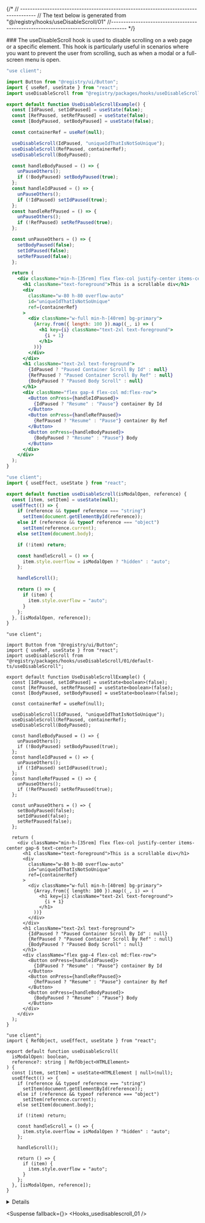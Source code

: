 
{/*
// ------------------------------------------------------------------------------------
    //	The text below is generated from "@/registry/hooks/useDisableScroll/01"
//------------------------------------------------------------------------------------
*/}

<Wrapper>
<Title>useDisableScroll</Title>
### The useDisableScroll hook is used to disable scrolling on a web page or a specific element. This hook is particularly useful in scenarios where you want to prevent the user from scrolling, such as when a modal or a full-screen menu is open.

<CodeBlock>

```default|js|example.jsx
"use client";

import Button from "@registry/ui/Button";
import { useRef, useState } from "react";
import useDisableScroll from "@registry/packages/hooks/useDisableScroll/01/default-js/useDisableScroll";

export default function UseDisableScrollExample() {
  const [IdPaused, setIdPaused] = useState(false);
  const [RefPaused, setRefPaused] = useState(false);
  const [BodyPaused, setBodyPaused] = useState(false);

  const containerRef = useRef(null);

  useDisableScroll(IdPaused, "uniqueIdThatIsNotSoUnique");
  useDisableScroll(RefPaused, containerRef);
  useDisableScroll(BodyPaused);

  const handleBodyPaused = () => {
    unPauseOthers();
    if (!BodyPaused) setBodyPaused(true);
  };
  const handleIdPaused = () => {
    unPauseOthers();
    if (!IdPaused) setIdPaused(true);
  };
  const handleRefPaused = () => {
    unPauseOthers();
    if (!RefPaused) setRefPaused(true);
  };

  const unPauseOthers = () => {
    setBodyPaused(false);
    setIdPaused(false);
    setRefPaused(false);
  };

  return (
    <div className="min-h-[35rem] flex flex-col justify-center items-center gap-6 text-center">
      <h1 className="text-foreground">This is a scrollable div</h1>
      <div
        className="w-80 h-80 overflow-auto"
        id="uniqueIdThatIsNotSoUnique"
        ref={containerRef}
      >
        <div className="w-full min-h-[40rem] bg-primary">
          {Array.from({ length: 100 }).map((_, i) => (
            <h1 key={i} className="text-2xl text-foreground">
              {i + 1}
            </h1>
          ))}
        </div>
      </div>
      <h1 className="text-2xl text-foreground">
        {IdPaused ? "Paused Container Scroll By Id" : null}
        {RefPaused ? "Paused Container Scroll By Ref" : null}
        {BodyPaused ? "Paused Body Scroll" : null}
      </h1>
      <div className="flex gap-4 flex-col md:flex-row">
        <Button onPress={handleIdPaused}>
          {IdPaused ? "Resume" : "Pause"} container By Id
        </Button>
        <Button onPress={handleRefPaused}>
          {RefPaused ? "Resume" : "Pause"} container By Ref
        </Button>
        <Button onPress={handleBodyPaused}>
          {BodyPaused ? "Resume" : "Pause"} Body
        </Button>
      </div>
    </div>
  );
}

```

```default|js|useDisableScroll.jsx
"use client";
import { useEffect, useState } from "react";

export default function useDisableScroll(isModalOpen, reference) {
  const [item, setItem] = useState(null);
  useEffect(() => {
    if (reference && typeof reference === "string")
      setItem(document.getElementById(reference));
    else if (reference && typeof reference === "object")
      setItem(reference.current);
    else setItem(document.body);

    if (!item) return;

    const handleScroll = () => {
      item.style.overflow = isModalOpen ? "hidden" : "auto";
    };

    handleScroll();

    return () => {
      if (item) {
        item.style.overflow = "auto";
      }
    };
  }, [isModalOpen, reference]);
}

```

```default|ts|example.tsx
"use client";

import Button from "@registry/ui/Button";
import { useRef, useState } from "react";
import useDisableScroll from "@registry/packages/hooks/useDisableScroll/01/default-ts/useDisableScroll";

export default function UseDisableScrollExample() {
  const [IdPaused, setIdPaused] = useState<boolean>(false);
  const [RefPaused, setRefPaused] = useState<boolean>(false);
  const [BodyPaused, setBodyPaused] = useState<boolean>(false);

  const containerRef = useRef(null);

  useDisableScroll(IdPaused, "uniqueIdThatIsNotSoUnique");
  useDisableScroll(RefPaused, containerRef);
  useDisableScroll(BodyPaused);

  const handleBodyPaused = () => {
    unPauseOthers();
    if (!BodyPaused) setBodyPaused(true);
  };
  const handleIdPaused = () => {
    unPauseOthers();
    if (!IdPaused) setIdPaused(true);
  };
  const handleRefPaused = () => {
    unPauseOthers();
    if (!RefPaused) setRefPaused(true);
  };

  const unPauseOthers = () => {
    setBodyPaused(false);
    setIdPaused(false);
    setRefPaused(false);
  };

  return (
    <div className="min-h-[35rem] flex flex-col justify-center items-center gap-6 text-center">
      <h1 className="text-foreground">This is a scrollable div</h1>
      <div
        className="w-80 h-80 overflow-auto"
        id="uniqueIdThatIsNotSoUnique"
        ref={containerRef}
      >
        <div className="w-full min-h-[40rem] bg-primary">
          {Array.from({ length: 100 }).map((_, i) => (
            <h1 key={i} className="text-2xl text-foreground">
              {i + 1}
            </h1>
          ))}
        </div>
      </div>
      <h1 className="text-2xl text-foreground">
        {IdPaused ? "Paused Container Scroll By Id" : null}
        {RefPaused ? "Paused Container Scroll By Ref" : null}
        {BodyPaused ? "Paused Body Scroll" : null}
      </h1>
      <div className="flex gap-4 flex-col md:flex-row">
        <Button onPress={handleIdPaused}>
          {IdPaused ? "Resume" : "Pause"} container By Id
        </Button>
        <Button onPress={handleRefPaused}>
          {RefPaused ? "Resume" : "Pause"} container By Ref
        </Button>
        <Button onPress={handleBodyPaused}>
          {BodyPaused ? "Resume" : "Pause"} Body
        </Button>
      </div>
    </div>
  );
}

```

```default|ts|useDisableScroll.tsx
"use client";
import { RefObject, useEffect, useState } from "react";

export default function useDisableScroll(
  isModalOpen: boolean,
  reference?: string | RefObject<HTMLElement>
) {
  const [item, setItem] = useState<HTMLElement | null>(null);
  useEffect(() => {
    if (reference && typeof reference === "string")
      setItem(document.getElementById(reference));
    else if (reference && typeof reference === "object")
      setItem(reference.current);
    else setItem(document.body);

    if (!item) return;

    const handleScroll = () => {
      item.style.overflow = isModalOpen ? "hidden" : "auto";
    };

    handleScroll();

    return () => {
      if (item) {
        item.style.overflow = "auto";
      }
    };
  }, [isModalOpen, reference]);
}

```

</CodeBlock>
<Details>


## Parameters

| Name        | Type                               | Default         | Description                                                                                                                                                                   |
| ----------- | ---------------------------------- | --------------- | ----------------------------------------------------------------------------------------------------------------------------------------------------------------------------- |
| isModalOpen | `boolean`                          | -               | A flag indicating whether the modal is open, which determines if scrolling should be disabled on the target element.                                                          |
| reference   | `string \| RefObject<HTMLElement>` | `document.body` | An optional reference to the HTML element to apply scroll behavior. Can be an element ID as a string or a React ref object. If not provided, defaults to the `document.body`. |

### Additional Information

The `useDisableScroll` hook is designed to manage the scrolling behavior of a specified HTML element when a modal or other overlay component is open. When `isModalOpen` is `true`, scrolling is disabled on the target element by setting its `overflow` style to `"hidden"`. When `isModalOpen` is `false`, scrolling is enabled by setting `overflow` back to `"auto"`.

- **Element Selection**: The target element for disabling scroll can be specified through the `reference` parameter. This can either be:
  - A `string` representing the element's ID.
  - A `RefObject` pointing to the desired element.
  - If no reference is provided, the default target is `document.body`.

</Details>

<Suspense fallback={<Skeleton className="h-60 rounded-lg" />}>
<Display>
<Hooks_usedisablescroll_01 />
</Display>
</Suspense>

</Wrapper>
